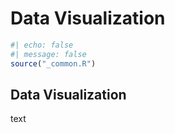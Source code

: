 # Data Visualization {#sec-part}

```r
#| echo: false
#| message: false
source("_common.R")
```

## Data Visualization

text